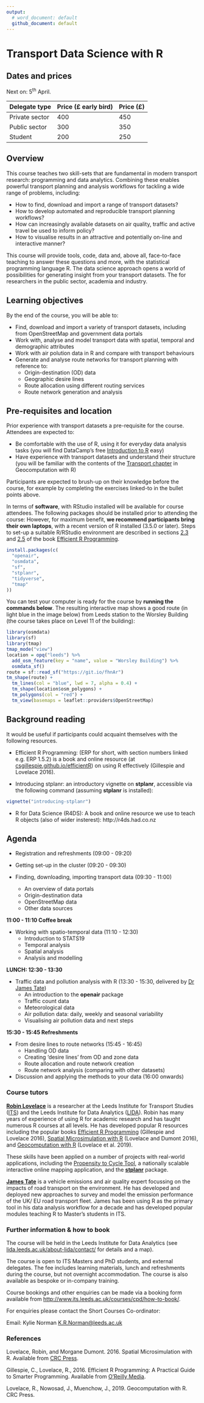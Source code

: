 ```yaml
---
output:
  # word_document: default
  github_document: default
---
```


# Transport Data Science with R

## Dates and prices

Next on: 5^th^ April.


Delegate type | Price (£ early bird) | Price (£)
--------------|:---------------------|:---------
Private sector| 400                  | 450
Public sector | 300                  | 350
Student       | 200                  | 250

<!-- ![](../figures/costs1.png) -->

## Overview

This course teaches two skill-sets that are fundamental in modern transport research: programming and data analytics. Combining these enables powerful transport planning and analysis workflows for tackling a wide range of problems, including:

- How to find, download and import a range of transport datasets?
- How to develop automated and reproducible transport planning workflows?
- How can increasingly available datasets on air quality, traffic and active travel be used to inform policy?
- How to visualise results in an attractive and potentially on-line and interactive manner?

This course will provide tools, code, data and, above all, face-to-face teaching to answer these questions and more, with the statistical programming language R.
The data science approach opens a world of possibilities for generating insight from your transport datasets.
The for researchers in the public sector, academia and industry.


## Learning objectives

By the end of the course, you will be able to:

- Find, download and import a variety of transport datasets, including from OpenStreetMap and government data portals
- Work with, analyse and model transport data with spatial, temporal and demographic attributes
- Work with air polution data in R and compare with transport behaviours
- Generate and analyse route networks for transport planning with reference to:
    - Origin-destination (OD) data
    - Geographic desire lines
    - Route allocation using different routing services
    - Route network generation and analysis
    
## Pre-requisites and location

Prior experience with transport datasets a pre-requisite for the course.
Attendees are expected to:

- Be comfortable with the use of R, using it for everyday data analysis tasks (you will find DataCamp's free [Introduction to R](https://www.datacamp.com/courses/free-introduction-to-r) easy)
- Have experience with transport datasets and understand their structure (you will be familiar with the contents of the [Transport chapter](https://geocompr.robinlovelace.net/transport.html) in Geocomputation with R)

Participants are expected to brush-up on their knowledge before the course, for example by completing the exercises linked-to in the bullet points above.

In terms of **software**, with RStudio installed will be available for course attendees.
The following packages should be installed prior to attending the course:
However, for maximum benefit, **we recommend participants bring their own laptops**, with a recent version of R installed (3.5.0 or later).
Steps to set-up a suitable R/RStudio environment are described in sections [2.3](https://csgillespie.github.io/efficientR/set-up.html#r-version) and [2.5](https://csgillespie.github.io/efficientR/set-up.html#rstudio) of the book [Efficient R Programming](https://csgillespie.github.io/efficientR/set-up.html).

```r
install.packages(c(
  "openair",
  "osmdata",
  "sf",
  "stplanr",
  "tidyverse",
  "tmap"
))
```

You can test your computer is ready for the course by **running the commands below**.
The resulting interactive map shows a good route (in light blue in the image below) from Leeds station to the Worsley Building (the course takes place on Level 11 of the building):

```r
library(osmdata)
library(sf)
library(tmap)
tmap_mode("view")
location = opq("leeds") %>% 
  add_osm_feature(key = "name", value = "Worsley Building") %>% 
  osmdata_sf()
route = sf::read_sf("https://git.io/fhnAr")
tm_shape(route) +
  tm_lines(col = "blue", lwd = 7, alpha = 0.4) +
  tm_shape(location$osm_polygons) +
  tm_polygons(col = "red") +
  tm_view(basemaps = leaflet::providers$OpenStreetMap)
```


## Background reading

It would be useful if participants could acquaint themselves with the following resources.

- Efficient R Programming: (ERP for short, with section numbers linked e.g. ERP 1.5.2) is a book and online resource (at [csgillespie.github.io/efficientR](https://csgillespie.github.io/efficientR)) on using R effectively (Gillespie and Lovelace 2016).

- Introducing stplanr: an introductory vignette on **stplanr**, accessible via the following command (assuming **stplanr** is installed):

```r
vignette("introducing-stplanr")
```

- R for Data Science (R4DS): A book and online resource we use to teach R objects (also of wider insterest): http://r4ds.had.co.nz

## Agenda

- Registration and refreshments (09:00 - 09:20)
- Getting set-up in the cluster (09:20 - 09:30)

- Finding, downloading, importing transport data (09:30 - 11:00)
  - An overview of data portals
  - Origin-destination data
  - OpenStreetMap data
  - Other data sources
  
**11:00 - 11:10 Coffee break**

- Working with spatio-temporal data (11:10 - 12:30)
  - Introduction to STATS19
  - Temporal analysis
  - Spatial analysis
  - Analysis and modelling

**LUNCH: 12:30 - 13:30**

- Traffic data and pollution analysis with R (13:30 - 15:30, delivered by [Dr James Tate](http://www.its.leeds.ac.uk/people/j.tate)) 
    - An introduction to the **openair** package
    - Traffic count data
    - Meteorological data
    - Air pollution data: daily, weekly and seasonal variability
    - Visualising air pollution data and next steps

**15:30 - 15:45 Refreshments**

- From desire lines to route networks (15:45 - 16:45)
  - Handling OD data
  - Creating 'desire lines' from OD and zone data
  - Route allocation and route network creation
  - Route network analysis (comparing with other datasets)

- Discussion and applying the methods to your data (16:00 onwards)
    

### Course tutors

**[Robin Lovelace](http://robinlovelace.net/)** is a researcher at the Leeds Institute for Transport Studies ([ITS](http://www.its.leeds.ac.uk/)) and the Leeds Institute for Data Analytics ([LIDA](http://lida.leeds.ac.uk/about-lida/contact/)).
Robin has many years of experience of using R for academic
research and has taught numerous R courses at all levels.
He has developed popular R resources including
the popular books [Efficient R Programming](http://shop.oreilly.com/product/0636920047995.do) (Gillespie and Lovelace 2016),
[Spatial Microsimulation with R](https://github.com/Robinlovelace/spatial-microsim-book) (Lovelace and Dumont 2016), and
[Geocomputation with R](https://geocompr.robinlovelace.net/) (Lovelace et al. 2019).

These skills have been applied on a number of projects with real-world applications, including the [Propensity to Cycle Tool](http://www.pct.bike/), a nationally scalable interactive online mapping
application, and the [**stplanr**](https://github.com/ropensci/stplanr) package.

**[James Tate](http://www.its.leeds.ac.uk/people/j.tate)** is a vehicle emissions and air quality expert focussing on the impacts of road transport on the environment. He has developed and deployed new approaches to survey and model the emission performance of the UK/ EU road transport fleet. James has been using R as the primary tool in his data analysis workflow for a decade and has developed popular modules teaching R to Master's students in ITS.

### Further information & how to book

The course will be held in the Leeds Institute for Data Analytics (see [lida.leeds.ac.uk/about-lida/contact/](http://lida.leeds.ac.uk/about-lida/contact/) for details and a map).


The course is open to ITS Masters and PhD students, and external delegates. The fee includes learning materials, lunch and refreshments during the course, but not overnight accommodation. The course is also available as bespoke or in-company training.

Course bookings and other enquiries can be made via a booking form available from [http://www.its.leeds.ac.uk/courses/cpd/how-to-book/](its.leeds.ac.uk/courses/cpd/how-to-book/).

For enquiries please contact the Short Courses Co-ordinator:

Email: Kylie Norman <K.R.Norman@leeds.ac.uk>

### References

Lovelace, Robin, and Morgane Dumont. 2016. Spatial Microsimulation with R. Available from [CRC Press](https://www.crcpress.com/Spatial-Microsimulation-with-R/Lovelace-Dumont/9781498711548). 

Gillespie, C., Lovelace, R., 2016. Efficient R Programming: A Practical Guide to Smarter Programming. Available from [O’Reilly Media](http://shop.oreilly.com/product/0636920047995.do). 

Lovelace, R., Nowosad, J., Muenchow, J., 2019. Geocomputation with R. CRC Press.

<!-- Background reading “A (very) short introduction to R”, Paul Torfs & Claudia Brauer -->
<!-- http://cran.r-project.org/doc/contrib/Torfs+Brauer-Short-R-Intro.pdf -->

<!-- ### Course home-page -->

<!-- For more information on the course, please see here: https://github.com/Robinlovelace/Creating-maps-in-R -->
